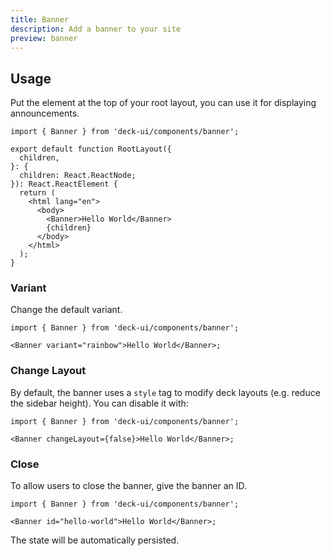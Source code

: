 ```yaml
---
title: Banner
description: Add a banner to your site
preview: banner
---
```


## Usage

Put the element at the top of your root layout, you can use it for displaying announcements.

```tsx
import { Banner } from 'deck-ui/components/banner';

export default function RootLayout({
  children,
}: {
  children: React.ReactNode;
}): React.ReactElement {
  return (
    <html lang="en">
      <body>
        <Banner>Hello World</Banner>
        {children}
      </body>
    </html>
  );
}
```

### Variant

Change the default variant.

```tsx
import { Banner } from 'deck-ui/components/banner';

<Banner variant="rainbow">Hello World</Banner>;
```

### Change Layout

By default, the banner uses a `style` tag to modify deck layouts (e.g. reduce the sidebar height).
You can disable it with:

```tsx
import { Banner } from 'deck-ui/components/banner';

<Banner changeLayout={false}>Hello World</Banner>;
```

### Close

To allow users to close the banner, give the banner an ID.

```tsx
import { Banner } from 'deck-ui/components/banner';

<Banner id="hello-world">Hello World</Banner>;
```

The state will be automatically persisted.
